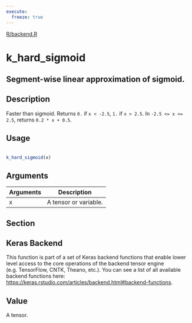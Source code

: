 ```yaml
---
execute:
  freeze: true
---
```


[R/backend.R](https://github.com/rstudio/keras//blob/main/R/backend.R#L1247) 

# k_hard_sigmoid

## Segment-wise linear approximation of sigmoid.

## Description
 Faster than sigmoid. Returns `0.` if `x < -2.5`, `1.` if `x > 2.5`. In `-2.5 <= x <= 2.5`, returns `0.2 * x + 0.5`. 


## Usage
```r
 
k_hard_sigmoid(x) 
```

## Arguments
|Arguments|Description|
|---|---|
| x | A tensor or variable. |


## Section

## Keras Backend

   This function is part of a set of Keras backend functions that enable lower level access to the core operations of the backend tensor engine (e.g. TensorFlow, CNTK, Theano, etc.).  You can see a list of all available backend functions here: [https://keras.rstudio.com/articles/backend.html#backend-functions](https://keras.rstudio.com/articles/backend.html#backend-functions). 

## Value
 A tensor. 




